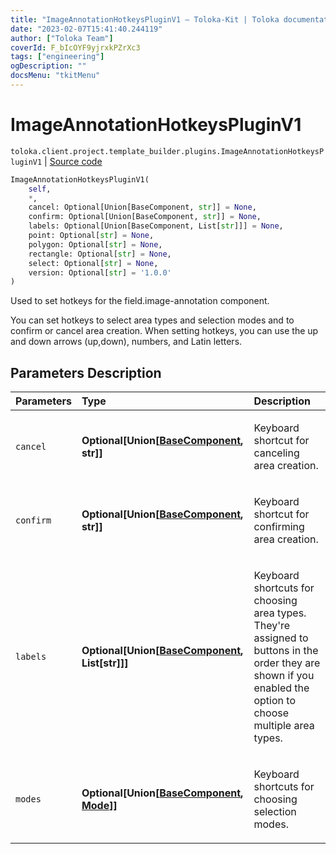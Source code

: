```yaml
---
title: "ImageAnnotationHotkeysPluginV1 — Toloka-Kit | Toloka documentation"
date: "2023-02-07T15:41:40.244119"
author: ["Toloka Team"]
coverId: F_bIcOYF9yjrxkPZrXc3
tags: ["engineering"]
ogDescription: ""
docsMenu: "tkitMenu"
---
```


# ImageAnnotationHotkeysPluginV1
`toloka.client.project.template_builder.plugins.ImageAnnotationHotkeysPluginV1` | [Source code](https://github.com/Toloka/toloka-kit/blob/v1.1.3/src/client/project/template_builder/plugins.py#L26)

```python
ImageAnnotationHotkeysPluginV1(
    self,
    *,
    cancel: Optional[Union[BaseComponent, str]] = None,
    confirm: Optional[Union[BaseComponent, str]] = None,
    labels: Optional[Union[BaseComponent, List[str]]] = None,
    point: Optional[str] = None,
    polygon: Optional[str] = None,
    rectangle: Optional[str] = None,
    select: Optional[str] = None,
    version: Optional[str] = '1.0.0'
)
```

Used to set hotkeys for the field.image-annotation component.

You can set hotkeys to select area types and selection modes and to confirm or cancel area creation. When setting
hotkeys, you can use the up and down arrows (up,down), numbers, and Latin letters.

## Parameters Description

| Parameters | Type | Description |
| :----------| :----| :-----------|
`cancel`|**Optional\[Union\[[BaseComponent](/docs-new/toloka-kit/reference/toloka.client.project.template_builder.base.BaseComponent), str\]\]**|<p>Keyboard shortcut for canceling area creation.</p>
`confirm`|**Optional\[Union\[[BaseComponent](/docs-new/toloka-kit/reference/toloka.client.project.template_builder.base.BaseComponent), str\]\]**|<p>Keyboard shortcut for confirming area creation.</p>
`labels`|**Optional\[Union\[[BaseComponent](/docs-new/toloka-kit/reference/toloka.client.project.template_builder.base.BaseComponent), List\[str\]\]\]**|<p>Keyboard shortcuts for choosing area types. They&#x27;re assigned to buttons in the order they are shown if you enabled the option to choose multiple area types.</p>
`modes`|**Optional\[Union\[[BaseComponent](/docs-new/toloka-kit/reference/toloka.client.project.template_builder.base.BaseComponent), [Mode](/docs-new/toloka-kit/reference/toloka.client.project.template_builder.plugins.ImageAnnotationHotkeysPluginV1.Mode)\]\]**|<p>Keyboard shortcuts for choosing selection modes.</p>
